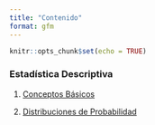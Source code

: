 ```yaml
---
title: "Contenido"
format: gfm
---
```


```r
knitr::opts_chunk$set(echo = TRUE)
```

### Estadística Descriptiva

1. [Conceptos Básicos](./Contenido/1_Estadística_Descriptiva/1_Conceptos_Básicos/doc.html)

2. [Distribuciones de Probabilidad](./Contenido/1_Estadística_Descriptiva/2_Distribuciones_de_Probabilidad/doc.html)
